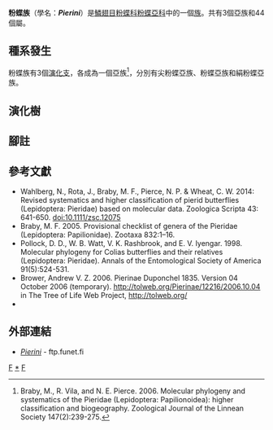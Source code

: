{{NoteTA
|G1=Butterfly
}}
{{Automatic taxobox
| taxon = Pierini
| image = Artogeia napi M 1.jpg
| image_caption = [[暗脈菜粉蝶|暗脈菜粉蝶]]<br />''Pieris napi''
| authority = Swainson, 1820
| diversity = 亞族和屬列表
| diversity_link = 粉蝶科分類列表#粉蝶族
| subdivision_ranks = 亞族
| subdivision = 
* [[尖粉蝶亞族|尖粉蝶亞族]] ''Appiadina''
* [[粉蝶亞族|粉蝶亞族]] ''Pierina''
* [[絹粉蝶亞族|絹粉蝶亞族]] ''Aporiina''
'''地位未定'''
* [[蘇粉蝶屬|蘇粉蝶屬]] ''Sinopieris''
}}

'''粉蝶族'''（學名：'''''Pierini'''''）是[[鱗翅目|鱗翅目]][[粉蝶科|粉蝶科]][[粉蝶亞科|粉蝶亞科]]中的一個[[族_(生物)|族]]。共有3個亞族和44個屬。

== 種系發生 ==
粉蝶族有3個[[演化支|演化支]]，各成為一個亞族<ref name=b2006>Braby, M., R. Vila, and N. E. Pierce. 2006. Molecular phylogeny and systematics of the Pieridae (Lepidoptera: Papilionoidea): higher classification and biogeography. Zoological Journal of the Linnean Society 147(2):239-275.</ref>，分別有尖粉蝶亞族、粉蝶亞族和絹粉蝶亞族。

== 演化樹 ==
{{clade
|label1='''粉蝶族'''
|1={{clade
|1=[[尖粉蝶亞族|尖粉蝶亞族]] ''Appiadina''
|2={{clade
|1=[[粉蝶亞族|粉蝶亞族]] ''Pierina''
|2=[[絹粉蝶亞族|絹粉蝶亞族]] ''Aporiina''}}
[[蘇粉蝶屬|蘇粉蝶屬]] ''Sinopieris'' (地位未定)}}}}

== 腳註 ==
<references/>

== 參考文獻 ==
{{Commons category| Pierini}}
{{Wikispecies| Pierini}}
* Wahlberg, N., Rota, J., Braby, M. F., Pierce, N. P. & Wheat, C. W. 2014: Revised systematics and higher classification of pierid butterflies (Lepidoptera: Pieridae) based on molecular data. Zoologica Scripta 43: 641-650. [http://dx.doi.org/10.1111/zsc.12075 doi:10.1111/zsc.12075] {{en}}
* Braby, M. F. 2005. Provisional checklist of genera of the Pieridae (Lepidoptera: Papilionidae). Zootaxa 832:1–16.
* Pollock, D. D., W. B. Watt, V. K. Rashbrook, and E. V. Iyengar. 1998. Molecular phylogeny for Colias butterflies and their relatives (Lepidoptera: Pieridae). Annals of the Entomological Society of America 91(5):524-531.
* Brower, Andrew V. Z. 2006. Pierinae Duponchel 1835. Version 04 October 2006 (temporary). http://tolweb.org/Pierinae/12216/2006.10.04 {{Wayback|url=http://tolweb.org/Pierinae/12216/2006.10.04 |date=20191130171450 }} in The Tree of Life Web Project, http://tolweb.org/ {{Wayback|url=http://tolweb.org/ |date=20110515100516 }}
* {{Cite book | author = 寿建新 周尧 李宇飞 | title = 世界蝴蝶分類名錄 | location = 中國 | publisher = 陝西科學技術出版社 | date = 2006-04-01 | ISBN = 9787536936768 | language= zh-hans }}

== 外部連結 ==
* [http://ftp.funet.fi/pub/sci/bio/life/insecta/lepidoptera/ditrysia/papilionoidea/pieridae/pierinae/#Pierini ''Pierini''] {{Wayback|url=http://ftp.funet.fi/pub/sci/bio/life/insecta/lepidoptera/ditrysia/papilionoidea/pieridae/pierinae/#Pierini |date=20160803042614 }} - ftp.funet.fi

{{粉蝶亞科|state=expanded}}
{{Taxonbar}}

[[Category:1820年描述的分类群|F]]
[[Category:粉蝶族|*]]
[[Category:粉蝶亞科|F]]
